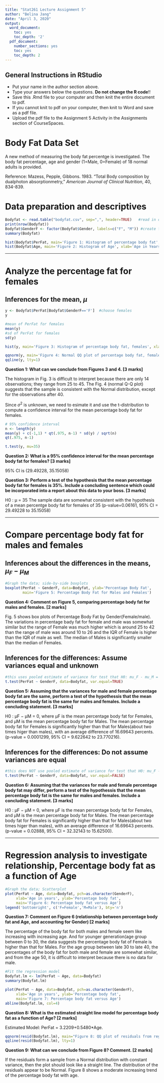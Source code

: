 ```yaml
---
title: "Stat261 Lecture Assignment 5"
author: "Belina Jang"
date: "April 3, 2020"
output:
  word_document:
    toc: yes
    toc_depth: '2'
  pdf_document:
    number_sections: yes
    toc: yes
    toc_depth: 2
---
```

## General Instructions in RStudio

* Put your name in the author section above.
* Type your answers below the questions.  **Do not change the R code**!!
* Save this .Rmd file to your computer and then knit the entire document to pdf.
* If you cannot knit to pdf on your computer, then knit to Word and save as a pdf file.
* Upload the pdf file to the Assignment 5 Activity in the Assignments section of CourseSpaces. 

# Body Fat Data Set

A new method of measuring the body fat percentge is investigated.  The body fat 
percentage, age and gender (1=Male, 0=Female) of 18 normal adults is provided.

Reference:  Mazess, Pepple, Gibbons.  1983.  "Total Body composition by
dualphoton absorptionmetry," *American Journal of Clinical Nutrition*, 40, 834-839.

# Data preparation and descriptives

```r
Bodyfat <- read.table("bodyfat.csv", sep=",", header=TRUE)   #read in data
print(nrow(Bodyfat)) 
Bodyfat$GenderF <- factor(Bodyfat$Gender, labels=c("F", "M")) #create factor Gender
summary(Bodyfat)

hist(Bodyfat$PerFat, main='Figure 1: Histogram of percentage body fat', xlab='% Body Fat')
hist(Bodyfat$Age, main='Figure 2: Histogram of Age', xlab='Age in Years')

```

-------

# Analyze the percentage fat for females 
## Inferences for the mean, $\mu$ 
```r

y <- Bodyfat$PerFat[Bodyfat$GenderF=='F']  #choose females
y

#mean of PerFat for females
mean(y) 
#sd of PerFat for females
sd(y) 

hist(y, main='Figure 3: Histogram of percentage body fat, females', xlab='% Body Fat')

qqnorm(y, main='Figure 4: Normal QQ plot of percentage body fat, females', ylab='% Body Fat')
qqline(y, lty=1)

```

**Question 1:  What can we conclude from Figures 3 and 4. [3 marks]**

The histogram in Fig. 3 is difficult to interpret because there are only 14 observations; they range from 25 to
45.
The Fig. 4 (normal Q-Q plot) suggests that the sample is consistent with the Normal distribution, except
for the observations after 40.



\vspace{1cm}
Since $\sigma^2$ is unknown, we need to esimate it and use the t-distribution to
compute a confidence interval for the mean  percentage body fat for females.

```r
# 95% confidence interval
n <- length(y)
mean(y) + c(-1,1) * qt(.975, n-1) * sd(y) / sqrt(n)
qt(.975, n-1)

t.test(y, mu=35)

```

**Question 2:  What is a 95% confidence interval for the mean percentage body fat for females?  [3 marks] **

95% CI is (29.49228, 35.15058)



**Question 3: Perform a test of the hypothesis that the mean percentage body fat for females is 35%.  Include a concluding sentence which could be incorporated into a report about this data to your boss. [3 marks]**  

H0 :  µ = 35
The sample data are somewhat consistent with the hypothesis of a mean percentge body fat for females of 35 (p-value=0.06161, 95% CI = 29.49228 to 35.15058)




-----------------------------

# Compare percentage body fat for males and females
## Inferences about the differences in the means, $\mu_F - \mu_M$

```r
#Graph the data; side-by-side boxplots 
boxplot(PerFat ~ GenderF, data=Bodyfat, ylab='Percentage Body Fat',
        main='Figure 5: Percentage Body Fat for Males and Females')

```

**Question 4:  Comment on Figure 5, comparing percentage body fat for males and females.  [2 marks]**

Fig. 5 shows box plots of Percentage Body Fat by Gender(Female/male). The variations in percentage bady fat for female and male was somewhat similar but the range of Female was much higher which is around 25 to 42 than the range of male was around 10 to 26 and the IQR of Female is higher than the IQR of male as well. The median of Males is significantly smaller than the median of Females.


## Inferences for the differences:  Assume variances equal and unknown

```r
#this uses pooled estimate of variance for test that H0: mu_F - mu_M = 0
t.test(PerFat ~ GenderF, data=Bodyfat, var.equal=TRUE)

```

**Question 5:  Assuming that the variances for male and female percentage body fat are the same, perform a test of the hypothessis that the mean percentage body fat is the same for males and females.  Include a concluding statement.  [3 marks]**

H0 : µF − µM = 0, where µF is the mean percentage body fat for Females, and µM is the mean percentage body fat for Males.
The mean percentage body fat for Females is significantly higher than that for Males(about two times higer than males), with an average difference of 16.69643 percents.
(p-value = 0.0001299, 95% CI = 9.622642 to 23.770216).




## Inferences for the differences:  Do not assume variances are equal

```r
#this does NOT use pooled estimate of variance for test that H0: mu_F - mu_M = 0
t.test(PerFat ~ GenderF, data=Bodyfat, var.equal=FALSE)

```

**Question 6:  Assuming that the variances for male and female percentage body fat may differ, perform a test of the hypothessis that the mean percentage body fat is the same for males and females.  Include a concluding statement.  [3 marks]**

H0 : µF − µM = 0, where µF is the mean percentage body fat for Females, and µM is the mean percentage body fat for Males.
The mean percentage body fat for Females is significantly higher than that for Males(about two times higer than males), with an average difference of 16.69643 percents.
(p-value = 0.02888, 95% CI = 32.32143 to 15.62500).


------------------

# Regression analysis to investigate relationship, Percentage body fat as a function of Age 


```r
#Graph the data; Scatterplot
plot(PerFat ~ Age, data=Bodyfat, pch=as.character(GenderF), 
     xlab='Age in years', ylab='Percentage body fat',
     main='Figure 6: Percentage body fat versus Age')
legend('bottomright', c('F=Female','M=Male'), bty='n')
```

**Question 7:  Comment on Figure 6 (relationship between percentage body fat and Age, and accounting for Gender) [2 marks]**

The percentage of the body fat for both males and female seem like increasing with increasing age. And for younger generation(age group between 0 to 30, the data suggests the percentage body fat of Female is higher than that for Males. For the age group between late 30 to late 40, the percentages of the body fat for both male and female are somewhat similar, and from the age 50, it is difficult to interpret because there is no data for male.




```r
#Fit the regression model
Bodyfat.lm <- lm(PerFat ~ Age, data=Bodyfat)
summary(Bodyfat.lm)

plot(PerFat ~ Age, data=Bodyfat, pch=as.character(GenderF), 
     xlab='Age in years', ylab='Percentage body fat',
     main='Figure 7: Percentage body fat versus Age')
abline(Bodyfat.lm, col=4)
```

**Question 8:  What is the estimated straight line model for percentage body fat as a function of Age?  [2 marks]**

Estimated Model: PerFat = 3.2209+0.5480*Age.




```r
qqnorm(resid(Bodyfat.lm), main="Figure 8: QQ plot of residuals from regression", ylab="residuals")
qqline(resid(Bodyfat.lm), lty=1)

```

**Question 9:  What can we conclude from Figure 8?  Comment.  [2 marks]** 

If the residuals form a sample from a Normal distribution with constant variance, then the plot should look like a straight line.
The distribution of the residuals appear to be Normal. Figure 8 shows a moderate increasing trend of the percentage body fat with age.

